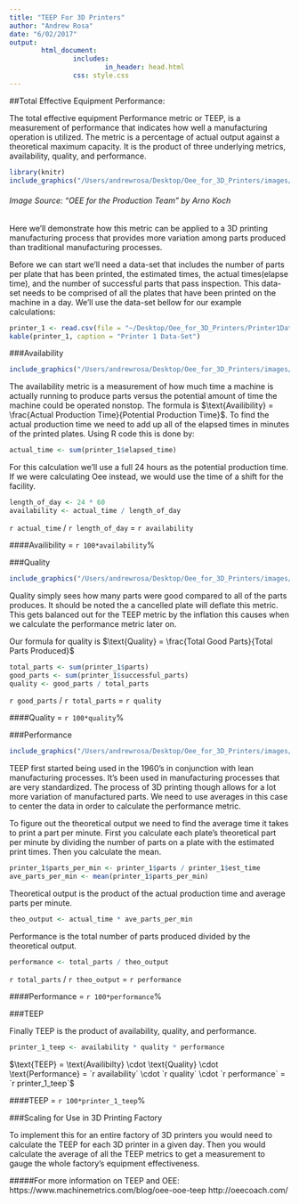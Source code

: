```yaml
---
title: "TEEP For 3D Printers"
author: "Andrew Rosa"
date: "6/02/2017"
output:
        html_document:
                includes:
                        in_header: head.html
                css: style.css
---
```


##Total Effective Equipment Performance:

The total effective equipment Performance metric or TEEP, is a measurement of performance that indicates how well a manufacturing operation is utilized. The metric is a percentage of actual output against a theoretical maximum capacity. It is the product of three underlying metrics, availability, quality, and performance. 

```r
library(knitr)
include_graphics("/Users/andrewrosa/Desktop/Oee_for_3D_Printers/images/OEE.jpg")
```

###### Image Source: “OEE for the Production Team” by Arno Koch

Here we'll demonstrate how this metric can be applied to a 3D printing manufacturing process that provides more variation among parts produced than traditional manufacturing processes.

Before we can start we'll need a data-set that includes the number of parts per plate that has been printed, the estimated times, the actual times(elapse time), and the number of successful parts that pass inspection. This data-set needs to be comprised of all the plates that have been printed on the machine in a day. We'll use the data-set bellow for our example calculations: 

```r
printer_1 <- read.csv(file = "~/Desktop/Oee_for_3D_Printers/Printer1Data.csv")
kable(printer_1, caption = "Printer 1 Data-Set")
```

###Availability

```r
include_graphics("/Users/andrewrosa/Desktop/Oee_for_3D_Printers/images/availability_555.jpg")
```

The availability metric is a measurement of how much time a machine is actually running to produce parts versus the potential amount of time the machine could be operated nonstop. The formula is $\text{Availibility} = \frac{Actual Production Time}{Potential Production Time}$. To find the actual production time we need to add up all of the elapsed times in minutes of the printed plates. Using R code this is done by:

```r
actual_time <- sum(printer_1$elapsed_time)
```

For this calculation we'll use a full 24 hours as the potential production time. If we were calculating Oee instead, we would use the time of a shift for the facility. 

```r
length_of_day <- 24 * 60
availability <- actual_time / length_of_day
```

`r actual_time` / `r length_of_day` = `r availability`

####Availibility = `r 100*availability`%

###Quality

```r
include_graphics("/Users/andrewrosa/Desktop/Oee_for_3D_Printers/images/Quality.jpg")
```

Quality simply sees how many parts were good compared to all of the parts produces. It should be noted the a cancelled plate will deflate this metric. This gets balanced out for the TEEP metric by the inflation this causes when we calculate the performance metric later on. 

Our formula for quality is $\text{Quality} = \frac{Total Good Parts}{Total Parts Produced}$

```r
total_parts <- sum(printer_1$parts)
good_parts <- sum(printer_1$successful_parts)
quality <- good_parts / total_parts
```

`r good_parts` / `r total_parts` = `r quality`

####Quality = `r 100*quality`%

###Performance

```r
include_graphics("/Users/andrewrosa/Desktop/Oee_for_3D_Printers/images/performance.jpg")
```

TEEP first started being used in the 1960's in conjunction with lean manufacturing processes. It's been used in manufacturing processes that are very standardized. The process of 3D printing though allows for a lot more variation of manufactured parts. We need to use averages in this case to center the data in order to calculate the performance metric.

To figure out the theoretical output we need to find the average time it takes to print a part per minute. First you calculate each plate's theoretical part per minute by dividing the number of parts on a plate with the estimated print times. Then you calculate the mean.

```r
printer_1$parts_per_min <- printer_1$parts / printer_1$est_time
ave_parts_per_min <- mean(printer_1$parts_per_min)
```

Theoretical output is the product of the actual production time and average parts per minute.

```r
theo_output <- actual_time * ave_parts_per_min
```

Performance is the total number of parts produced divided by the theoretical output.

```r
performance <- total_parts / theo_output
```

`r total_parts` / `r theo_output` = `r performance`

####Performance = `r 100*performance`%

###TEEP

Finally TEEP is the product of availability, quality, and performance. 

```r
printer_1_teep <- availability * quality * performance
```

$\text{TEEP} = \text{Availibilty} \cdot \text{Quality} \cdot \text{Performance} = `r availability` \cdot `r quality` \cdot `r performance` = `r printer_1_teep`$

####TEEP = `r 100*printer_1_teep`%

###Scaling for Use in 3D Printing Factory

To implement this for an entire factory of 3D printers you would need to calculate the TEEP for each 3D printer in a given day. Then you would calculate the average of all the TEEP metrics to get a measurement to gauge the whole factory's equipment effectiveness. 

#####For more information on TEEP and OEE:
https://www.machinemetrics.com/blog/oee-ooe-teep
http://oeecoach.com/










